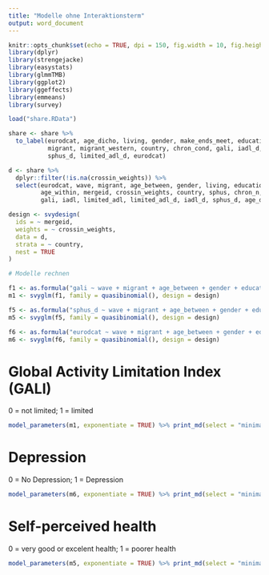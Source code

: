 ```yaml
---
title: "Modelle ohne Interaktionsterm"
output: word_document
---
```


```r
knitr::opts_chunk$set(echo = TRUE, dpi = 150, fig.width = 10, fig.height = 8)
library(dplyr)
library(strengejacke)
library(easystats)
library(glmmTMB)
library(ggplot2)
library(ggeffects)
library(emmeans)
library(survey)

load("share.RData")

share <- share %>%
  to_label(eurodcat, age_dicho, living, gender, make_ends_meet, education,
           migrant, migrant_western, country, chron_cond, gali, iadl_d,
           sphus_d, limited_adl_d, eurodcat)

d <- share %>%
  dplyr::filter(!is.na(crossin_weights)) %>%
  select(eurodcat, wave, migrant, age_between, gender, living, education, hhsize,
         age_within, mergeid, crossin_weights, country, sphus, chron_n, chron_cond,
         gali, iadl, limited_adl, limited_adl_d, iadl_d, sphus_d, age_dicho, eurodcat)

design <- svydesign(
  ids = ~ mergeid,
  weights = ~ crossin_weights,
  data = d,
  strata = ~ country,
  nest = TRUE
)

# Modelle rechnen

f1 <- as.formula("gali ~ wave + migrant + age_between + gender + education + hhsize + age_within")
m1 <- svyglm(f1, family = quasibinomial(), design = design)

f5 <- as.formula("sphus_d ~ wave + migrant + age_between + gender + education + hhsize + age_within")
m5 <- svyglm(f5, family = quasibinomial(), design = design)

f6 <- as.formula("eurodcat ~ wave + migrant + age_between + gender + education + hhsize + age_within")
m6 <- svyglm(f6, family = quasibinomial(), design = design)
```

#  Global Activity Limitation Index (GALI)

0 = not limited; 1 = limited

```r
model_parameters(m1, exponentiate = TRUE) %>% print_md(select = "minimal")
```


\pagebreak


#  Depression

0 = No Depression; 1 = Depression

```r
model_parameters(m6, exponentiate = TRUE) %>% print_md(select = "minimal")
```


\pagebreak



#  Self-perceived health

0 = very good or excelent health; 1 = poorer health

```r
model_parameters(m5, exponentiate = TRUE) %>% print_md(select = "minimal")
```
